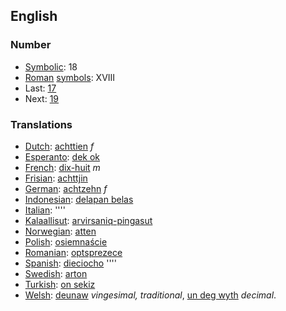 ==English==

===Number===
*[[Symbolic]]: 18
*[[Roman]] [[symbol]]s: XVIII
* Last: [[seventeen|17]]
* Next: [[nineteen|19]]

===Translations===

*[[Dutch]]: [[achttien]] ''f''
*[[Esperanto]]: [[dek ok]]
*[[French]]: [[dix-huit]] ''m''
*[[Frisian]]: [[achttjin]]
*[[German]]: [[achtzehn]] ''f''
*[[Indonesian]]: [[delapan belas]]
*[[Italian]]: [[]] ''''
*[[Kalaallisut]]: [[arvirsaniq-pingasut]]
*[[Norwegian]]: [[atten]]
*[[Polish]]: [[osiemnaście]]
*[[Romanian]]: [[optsprezece]]
*[[Spanish]]: [[dieciocho]] ''''
*[[Swedish]]: [[arton]]
*[[Turkish]]: [[on sekiz]]
*[[Welsh]]: [[deunaw]] ''vingesimal, traditional'', [[un deg wyth]] ''decimal''.